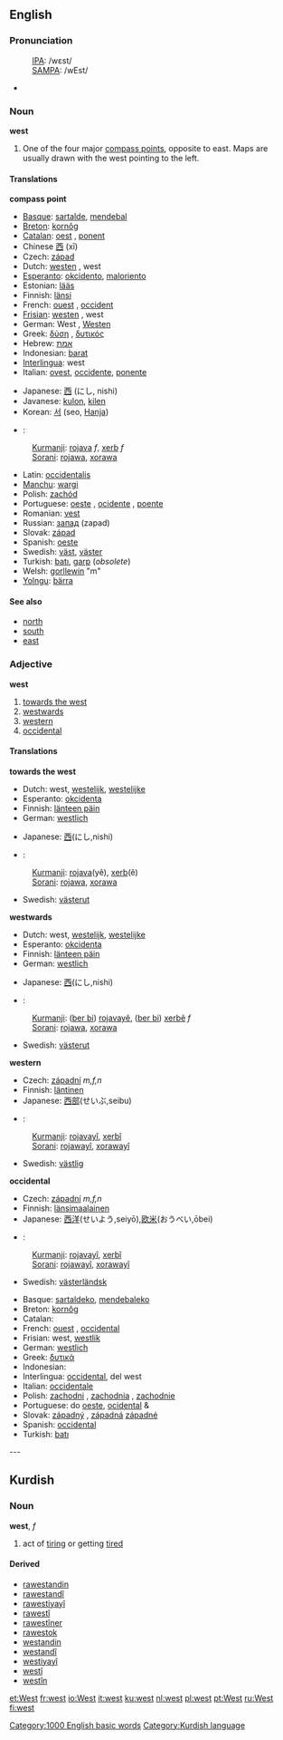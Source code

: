 ==English==

===Pronunciation===
:[[International Phonetic Alphabet|IPA]]: /wɛst/
:[[SAMPA]]: /wEst/
*{{audio|en-us-west.ogg|Audio (US)}}

===Noun===
'''west'''

# One of the four major [[compass point]]s, opposite to east.  Maps are usually drawn with the west pointing to the left.

====Translations====
'''compass point'''
{{top}}
*[[Basque]]: [[sartalde]], [[mendebal]]
*[[Breton]]: [[kornôg]] {{m}}
*[[Catalan]]: [[oest]] {{m}}, [[ponent]] {{m}}
*Chinese [[西]] (xī)
*Czech: [[západ]] {{m}} 
*Dutch: [[westen]] {{n}}, west
*[[Esperanto]]: [[okcidento]], [[maloriento]]
*Estonian: [[lääs]]
*Finnish: [[länsi]]
*French: [[ouest]] {{m}}, [[occident]] {{m}}
*[[Frisian]]: [[westen]] {{n}}, west
*German: West {{m}}, [[Westen]] {{m}}
*Greek: [[δύση]] {{f}}, [[δυτικός]] {{m}}
*Hebrew: [[אמת]] 
*Indonesian: [[barat]]
*[[Interlingua]]: west
*Italian: [[ovest]], [[occidente]], [[ponente]]
{{mid}}
*Japanese: [[西]] (にし, nishi)
*Javanese: [[kulon]], [[kilen]]
*Korean: [[서]] (seo, [[Hanja]])
*{{ku}}:
:[[Kurmanji]]: [[rojava]] ''f'', [[xerb]] ''f''
:[[Sorani]]: [[rojawa]], [[xorawa]]
*Latin: [[occidentalis]]
*[[Manchu]]: [[wargi]]
*Polish: [[zachód]] {{m}}
*Portuguese: [[oeste]] {{m}}, [[ocidente]] {{m}}, [[poente]] {{m}}
*Romanian: [[vest]] {{n}}
*Russian: [[запад]] (zapad)
*Slovak: [[západ]] {{m}}
*Spanish: [[oeste]] {{m}}
*Swedish: [[väst]], [[väster]]
*Turkish: [[batı]], [[garp]] (''obsolete'')
*Welsh: [[gorllewin]] "m"
*[[Yolngu]]: [[bärra]]
{{bottom}}

====See also====
*[[north]]
*[[south]]
*[[east]]

===Adjective===
'''west'''

#[[towards the west]]
#[[westwards]]
#[[western]]
#[[occidental]]

====Translations====
'''towards the west'''
{{top}}
*Dutch: west, [[westelijk]], [[westelijke]]
*Esperanto: [[okcidenta]]
*Finnish: [[länteen päin]]
*German: [[westlich]]
{{mid}}
*Japanese: [[西]](にし,nishi)
*{{ku}}:
:[[Kurmanji]]: [[rojava]](yê), [[xerb]](ê)
:[[Sorani]]: [[rojawa]], [[xorawa]]
*Swedish: [[västerut]]
{{bottom}}

'''westwards'''
{{top}}
*Dutch: west, [[westelijk]], [[westelijke]]
*Esperanto: [[okcidenta]]
*Finnish: [[länteen päin]]
*German: [[westlich]]
{{mid}}
*Japanese: [[西]](にし,nishi)
*{{ku}}:
:[[Kurmanji]]: ([[ber bi]]) [[rojava]]yê, ([[ber bi]]) [[xerb]]ê ''f''
:[[Sorani]]: [[rojawa]], [[xorawa]]
*Swedish: [[västerut]]
{{bottom}}

'''western'''
{{top}}
*Czech: [[západní]] ''m,f,n''
*Finnish: [[läntinen]]
*Japanese: [[西部]](せいぶ,seibu)
{{mid}}
*{{ku}}:
:[[Kurmanji]]: [[rojavayî]], [[xerbî]]
:[[Sorani]]: [[rojawayî]], [[xorawayî]]
*Swedish: [[västlig]]
{{bottom}}

'''occidental'''
{{top}}
*Czech: [[západní]] ''m,f,n''
*Finnish: [[länsimaalainen]]
*Japanese: [[西洋]](せいよう,seiyō),[[欧米]](おうべい,ōbei)
{{mid}}
*{{ku}}:
:[[Kurmanji]]: [[rojavayî]], [[xerbî]]
:[[Sorani]]: [[rojawayî]], [[xorawayî]]
*Swedish: [[västerländsk]]
{{bottom}}

{{checktrans}}

*Basque: [[sartaldeko]], [[mendebaleko]]
*Breton: [[kornôg]]
*Catalan: [[]]
*French: [[ouest]] {{m}}, [[occidental]] {{m}}
*Frisian: west, [[westlik]]
*German: [[westlich]]
*Greek: [[δυτικά]]
*Indonesian: [[]]
*Interlingua: [[occidental]], del west
*Italian: [[occidentale]]
*Polish: [[zachodni]] {{m}}, [[zachodnia]] {{f}}, [[zachodnie]] {{n}}
*Portuguese: do [[oeste]], [[ocidental]] {{m}} & {{f}}
*Slovak: [[západný]] {{m}}, [[západná]] {{f}} [[západné]] {{n}}
*Spanish: [[occidental]]
*Turkish: [[batı]]

[[Category:1000 English basic words]]


---

==Kurdish==
===Noun===
'''west''', ''f''
# act of [[tiring]] or getting [[tired]]

====Derived====
*[[rawestandin]]
*[[rawestandî]]
*[[rawestiyayî]]
*[[rawestî]]
*[[rawestîner]]
*[[rawestok]]
*[[westandin]]
*[[westandî]]
*[[westiyayî]]
*[[westî]]
*[[westîn]]


[[Category:Kurdish language]]


[[et:West]]
[[fr:west]]
[[io:West]]
[[it:west]]
[[ku:west]]
[[nl:west]]
[[pl:west]]
[[pt:West]]
[[ru:West]]
[[fi:west]]